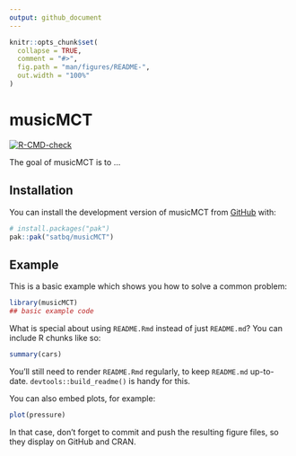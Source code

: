 ```yaml
---
output: github_document
---
```


<!-- README.md is generated from README.Rmd. Please edit that file -->

```r
knitr::opts_chunk$set(
  collapse = TRUE,
  comment = "#>",
  fig.path = "man/figures/README-",
  out.width = "100%"
)
```

# musicMCT

<!-- badges: start -->
[![R-CMD-check](https://github.com/satbq/musicMCT/actions/workflows/R-CMD-check.yaml/badge.svg)](https://github.com/satbq/musicMCT/actions/workflows/R-CMD-check.yaml)
<!-- badges: end -->


The goal of musicMCT is to ...

## Installation

You can install the development version of musicMCT from [GitHub](https://github.com/) with:

``` r
# install.packages("pak")
pak::pak("satbq/musicMCT")
```

## Example

This is a basic example which shows you how to solve a common problem:

```r
library(musicMCT)
## basic example code
```

What is special about using `README.Rmd` instead of just `README.md`? You can include R chunks like so:

```r
summary(cars)
```

You'll still need to render `README.Rmd` regularly, to keep `README.md` up-to-date. `devtools::build_readme()` is handy for this.

You can also embed plots, for example:

```r
plot(pressure)
```

In that case, don't forget to commit and push the resulting figure files, so they display on GitHub and CRAN.
